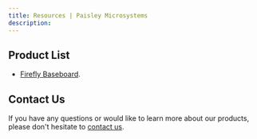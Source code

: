 ```yaml
---
title: Resources | Paisley Microsystems 
description: 
---
```


## Product List

- [Firefly Baseboard](https://doces.paisleymicro.com/firefly/downloads).


## Contact Us

If you have any questions or would like to learn more about our products, please don't hesitate to [contact us](mailto:contact@paisleymicro.com).
